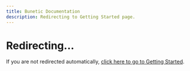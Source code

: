 ```yaml
---
title: Bunetic Documentation
description: Redirecting to Getting Started page.
---
```


<script is:inline>
  if (typeof window !== "undefined") {
    window.location.href = "/docs/start-here/getting-started/";
  }
</script>

<meta httpEquiv="refresh" content="0; url=/docs/start-here/getting-started/" />

# Redirecting...

If you are not redirected automatically, [click here to go to Getting Started](/docs/start-here/getting-started/).
